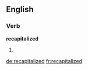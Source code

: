 ==English==

===Verb===
'''recapitalized'''

# {{past participle of|[[recapitalize]]}}

[[de:recapitalized]]
[[fr:recapitalized]]